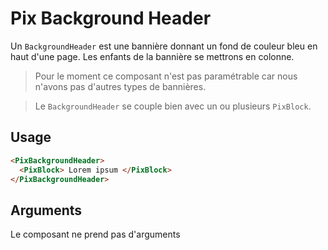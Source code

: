 
<Meta of={ComponentStories} />

# Pix Background Header

Un `BackgroundHeader` est une bannière donnant un fond de couleur bleu en haut d'une page.
Les enfants de la bannière se mettrons en colonne.

> Pour le moment ce composant n'est pas paramétrable car nous n'avons pas d'autres types de bannières.

> Le `BackgroundHeader` se couple bien avec un ou plusieurs `PixBlock`.


<Story of={ComponentStories.backgroundHeader} height={500} />


## Usage

```html
<PixBackgroundHeader>
  <PixBlock> Lorem ipsum </PixBlock>
</PixBackgroundHeader>
```

## Arguments

Le composant ne prend pas d'arguments
